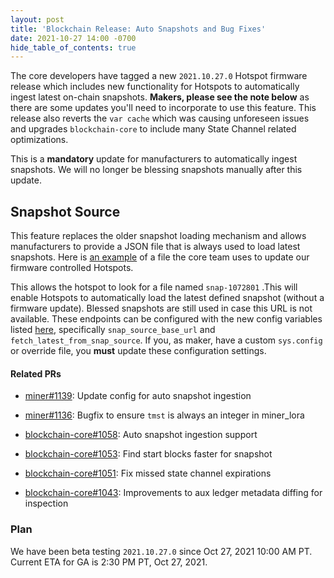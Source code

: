 ```yaml
---
layout: post
title: 'Blockchain Release: Auto Snapshots and Bug Fixes'
date: 2021-10-27 14:00 -0700
hide_table_of_contents: true
---
```


The core developers have tagged a new `2021.10.27.0` Hotspot firmware release which includes new
functionality for Hotspots to automatically ingest latest on-chain snapshots. **Makers, please see
the note below** as there are some updates you'll need to incorporate to use this feature. This
release also reverts the `var cache` which was causing unforeseen issues and upgrades
`blockchain-core` to include many State Channel related optimizations.

<!--truncate-->

This is a **mandatory** update for manufacturers to automatically ingest snapshots. We will no
longer be blessing snapshots manually after this update.

## Snapshot Source

This feature replaces the older snapshot loading mechanism and allows manufacturers to provide a
JSON file that is always used to load latest snapshots. Here is
[an example](https://snapshots.helium.wtf/mainnet/latest-snap.json) of a file the core team uses to
update our firmware controlled Hotspots.

This allows the hotspot to look for a file named `snap-1072801` .This will enable Hotspots to
automatically load the latest defined snapshot (without a firmware update). Blessed snapshots are
still used in case this URL is not available. These endpoints can be configured with the new config
variables listed [here](https://github.com/helium/miner/blob/master/config/sys.config#L45-L46),
specifically `snap_source_base_url` and `fetch_latest_from_snap_source`. If you, as maker, have a
custom `sys.config` or override file, you **must** update these configuration settings.

#### Related PRs

- [miner#1139](https://github.com/helium/miner/pull/1139): Update config for auto snapshot ingestion
- [miner#1136](https://github.com/helium/miner/pull/1136): Bugfix to ensure `tmst` is always an
  integer in miner_lora

- [blockchain-core#1058](https://github.com/helium/blockchain-core/pull/1058): Auto snapshot
  ingestion support
- [blockchain-core#1053](https://github.com/helium/blockchain-core/pull/1053): Find start blocks
  faster for snapshot
- [blockchain-core#1051](https://github.com/helium/blockchain-core/pull/1051): Fix missed state
  channel expirations
- [blockchain-core#1043](https://github.com/helium/blockchain-core/pull/1043): Improvements to aux
  ledger metadata diffing for inspection

### Plan

We have been beta testing `2021.10.27.0` since Oct 27, 2021 10:00 AM PT. Current ETA for GA is 2:30
PM PT, Oct 27, 2021.

